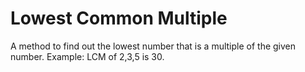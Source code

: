 # Lowest Common Multiple

A method to find out the lowest number that is a multiple of the given number.
Example: LCM of 2,3,5 is 30.